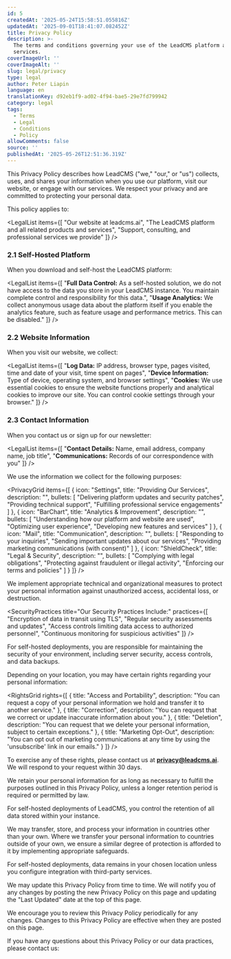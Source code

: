 ```yaml
---
id: 5
createdAt: '2025-05-24T15:58:51.055816Z'
updatedAt: '2025-09-01T18:41:07.082452Z'
title: Privacy Policy
description: >-
  The terms and conditions governing your use of the LeadCMS platform and
  services.
coverImageUrl: ''
coverImageAlt: ''
slug: legal/privacy
type: legal
author: Peter Liapin
language: en
translationKey: d92eb1f9-ad02-4f94-bae5-29e7fd799942
category: legal
tags:
  - Terms
  - Legal
  - Conditions
  - Policy
allowComments: false
source: ''
publishedAt: '2025-05-26T12:51:36.319Z'
---
```


<LegalSection title="1. Introduction">

This Privacy Policy describes how LeadCMS ("we," "our," or "us") collects, uses, and shares your information when you use our platform, visit our website, or engage with our services. We respect your privacy and are committed to protecting your personal data.

This policy applies to:

<LegalList items={[
  "Our website at leadcms.ai",
  "The LeadCMS platform and all related products and services",
  "Support, consulting, and professional services we provide"
]} />

</LegalSection>

<LegalSection title="2. Information We Collect">

### 2.1 Self-Hosted Platform

When you download and self-host the LeadCMS platform:

<LegalList items={[
  "<strong>Full Data Control:</strong> As a self-hosted solution, we do not have access to the data you store in your LeadCMS instance. You maintain complete control and responsibility for this data.",
  "<strong>Usage Analytics:</strong> We collect anonymous usage data about the platform itself if you enable the analytics feature, such as feature usage and performance metrics. This can be disabled."
]} />

### 2.2 Website Information

When you visit our website, we collect:

<LegalList items={[
  "<strong>Log Data:</strong> IP address, browser type, pages visited, time and date of your visit, time spent on pages",
  "<strong>Device Information:</strong> Type of device, operating system, and browser settings",
  "<strong>Cookies:</strong> We use essential cookies to ensure the website functions properly and analytical cookies to improve our site. You can control cookie settings through your browser."
]} />

### 2.3 Contact Information

When you contact us or sign up for our newsletter:

<LegalList items={[
  "<strong>Contact Details:</strong> Name, email address, company name, job title",
  "<strong>Communications:</strong> Records of our correspondence with you"
]} />

</LegalSection>

<LegalSection title="3. How We Use Your Information">

We use the information we collect for the following purposes:

<PrivacyGrid items={[
  {
    icon: "Settings",
    title: "Providing Our Services",
    description: "",
    bullets: [
      "Delivering platform updates and security patches",
      "Providing technical support",
      "Fulfilling professional service engagements"
    ]
  },
  {
    icon: "BarChart",
    title: "Analytics & Improvement",
    description: "",
    bullets: [
      "Understanding how our platform and website are used",
      "Optimizing user experience",
      "Developing new features and services"
    ]
  },
  {
    icon: "Mail",
    title: "Communication",
    description: "",
    bullets: [
      "Responding to your inquiries",
      "Sending important updates about our services",
      "Providing marketing communications (with consent)"
    ]
  },
  {
    icon: "ShieldCheck",
    title: "Legal & Security",
    description: "",
    bullets: [
      "Complying with legal obligations",
      "Protecting against fraudulent or illegal activity",
      "Enforcing our terms and policies"
    ]
  }
]} />

</LegalSection>

<LegalSection title="4. Data Security">

We implement appropriate technical and organizational measures to protect your personal information against unauthorized access, accidental loss, or destruction.

<SecurityPractices title="Our Security Practices Include:" practices={[
  "Encryption of data in transit using TLS",
  "Regular security assessments and updates",
  "Access controls limiting data access to authorized personnel",
  "Continuous monitoring for suspicious activities"
]} />

For self-hosted deployments, you are responsible for maintaining the security of your environment, including server security, access controls, and data backups.

</LegalSection>

<LegalSection title="5. Your Rights and Choices">

Depending on your location, you may have certain rights regarding your personal information:

<RightsGrid rights={[
  {
    title: "Access and Portability",
    description: "You can request a copy of your personal information we hold and transfer it to another service."
  },
  {
    title: "Correction",
    description: "You can request that we correct or update inaccurate information about you."
  },
  {
    title: "Deletion",
    description: "You can request that we delete your personal information, subject to certain exceptions."
  },
  {
    title: "Marketing Opt-Out",
    description: "You can opt out of marketing communications at any time by using the 'unsubscribe' link in our emails."
  }
]} />

To exercise any of these rights, please contact us at **privacy@leadcms.ai**. We will respond to your request within 30 days.

</LegalSection>

<LegalSection title="6. Data Retention">

We retain your personal information for as long as necessary to fulfill the purposes outlined in this Privacy Policy, unless a longer retention period is required or permitted by law.

For self-hosted deployments of LeadCMS, you control the retention of all data stored within your instance.

</LegalSection>

<LegalSection title="7. International Data Transfers">

We may transfer, store, and process your information in countries other than your own. Where we transfer your personal information to countries outside of your own, we ensure a similar degree of protection is afforded to it by implementing appropriate safeguards.

For self-hosted deployments, data remains in your chosen location unless you configure integration with third-party services.

</LegalSection>

<LegalSection title="8. Changes to This Policy">

We may update this Privacy Policy from time to time. We will notify you of any changes by posting the new Privacy Policy on this page and updating the "Last Updated" date at the top of this page.

We encourage you to review this Privacy Policy periodically for any changes. Changes to this Privacy Policy are effective when they are posted on this page.

</LegalSection>

<LegalSection title="9. Contact Us">

If you have any questions about this Privacy Policy or our data practices, please contact us:

<ContactInfo type="email" value="privacy@leadcms.ai" label="Email" />

</LegalSection>
